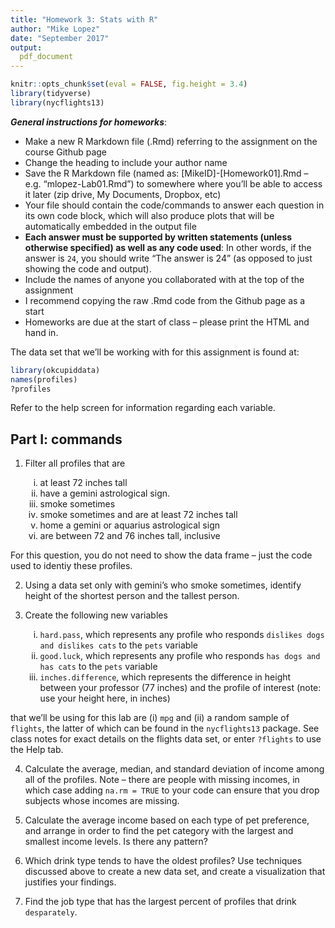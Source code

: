 ```yaml
---
title: "Homework 3: Stats with R"
author: "Mike Lopez"
date: "September 2017"
output:
  pdf_document
---
```


```r
knitr::opts_chunk$set(eval = FALSE, fig.height = 3.4)
library(tidyverse)
library(nycflights13)
```

***General instructions for homeworks***: 

+  Make a new R Markdown file (.Rmd) referring to the assignment on the course Github page
+  Change the heading to include your author name
+  Save the R Markdown file (named as:  [MikeID]-[Homework01].Rmd -- e.g. "mlopez-Lab01.Rmd") to somewhere where you'll be able to access it later (zip drive, My Documents, Dropbox, etc)
+  Your file should contain the code/commands to answer each question in its own code block, which will also produce plots that will be automatically embedded in the output file
+  **Each answer must be supported by written statements (unless otherwise specified) as well as any code used**: In other words, if the answer is `24`, you should write "The answer is 24" (as opposed to just showing the code and output).
+  Include the names of anyone you collaborated with at the top of the assignment
+  I recommend copying the raw .Rmd code from the Github page as a start 
+  Homeworks are due at the start of class -- please print the HTML and hand in. 

The data set that we'll be working with for this assignment is found at:

```r
library(okcupiddata)
names(profiles)
?profiles
``` 

Refer to the help screen for information regarding each variable. 

## Part I: commands

1. Filter all profiles that are 

    i. at least 72 inches tall
    ii. have a gemini astrological sign.
    iii. smoke sometimes
    iv. smoke sometimes and are at least 72 inches tall
    v. home a gemini or aquarius astrological sign
    vi. are between 72 and 76 inches tall, inclusive
    
For this question, you do not need to show the data frame -- just the code used to identiy these profiles. 


2. Using a data set only with gemini's who smoke sometimes, identify height of the shortest person and the tallest person. 

3. Create the following new variables

    i. `hard.pass`, which represents any profile who responds `dislikes dogs and dislikes cats` to the `pets` variable
    ii. `good.luck`, which represents any profile who responds `has dogs and has cats` to the `pets` variable
    iii. `inches.difference`, which represents the difference in height between your professor (77 inches) and the profile of interest (note: use your height here, in inches) 

that we'll be using for this lab are (i) `mpg` and (ii) a random sample of `flights`, the latter of which can be found in the `nycflights13` package. See class notes for exact details on the flights data set, or enter `?flights` to use the Help tab.

4. Calculate the average, median, and standard deviation of income among all of the profiles. Note -- there are people with missing incomes, in which case adding `na.rm = TRUE` to your code can ensure that you drop subjects whose incomes are missing. 

5. Calculate the average income based on each type of pet preference, and arrange in order to find the pet category with the largest and smallest income levels. Is there any pattern?

6. Which drink type tends to have the oldest profiles? Use techniques discussed above to create a new data set, and create a visualization that justifies your findings.

7. Find the job type that has the largest percent of profiles that drink `desparately`. 
